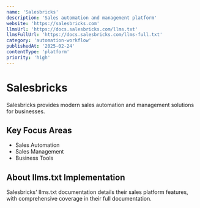 ```yaml
---
name: 'Salesbricks'
description: 'Sales automation and management platform'
website: 'https://salesbricks.com'
llmsUrl: 'https://docs.salesbricks.com/llms.txt'
llmsFullUrl: 'https://docs.salesbricks.com/llms-full.txt'
category: 'automation-workflow'
publishedAt: '2025-02-24'
contentType: 'platform'
priority: 'high'
---
```


# Salesbricks

Salesbricks provides modern sales automation and management solutions for businesses.

## Key Focus Areas

- Sales Automation
- Sales Management
- Business Tools

## About llms.txt Implementation

Salesbricks' llms.txt documentation details their sales platform features, with comprehensive coverage in their full documentation.
